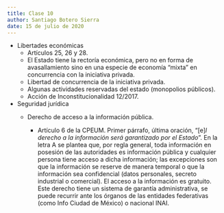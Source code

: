 ```yaml
---
title: Clase 10
author: Santiago Botero Sierra
date: 15 de julio de 2020
---
```


+ Libertades económicas
	- Artículos 25, 26 y 28.
	- El Estado tiene la rectoría económica, pero no en forma de avasallamiento
		sino en una especie de economía "mixta" en concurrencia con la
		iniciativa privada.
	- Libertad de concurrencia de la iniciativa privada.
	- Algunas actividades reservadas del estado (monopolios públicos).
	- Acción de Inconstitucionalidad 12/2017.

+ Seguridad jurídica
	- Derecho de acceso a la información pública.

		* Artículo 6 de la CPEUM. Primer párrafo, última oración, "[e]*l derecho
			a la información será garantizado por el Estado*". En la letra A
			se plantea que, por regla general, toda información en posesión de
			las autoridades es información pública y cualquier persona tiene
			acceso a dicha información; las excepciones son que la información
			se reserve de manera temporal o que la información sea confidencial
			(datos personales, secreto industrial o comercial). El acceso a la
			información es gratuito. Este derecho tiene un sistema de garantía
			administrativa, se puede recurrir ante los órganos de las entidades
			federativas (como Info Ciudad de México) o nacional INAI.
